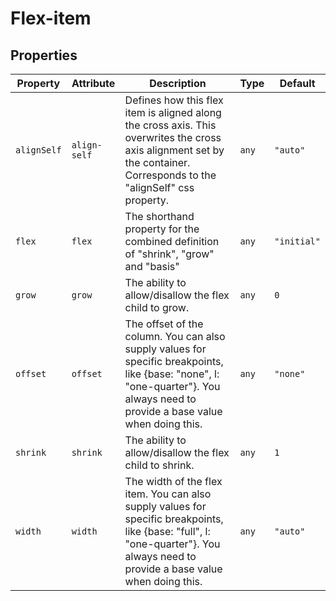 # Flex-item



<!-- Auto Generated Below -->


## Properties

| Property    | Attribute    | Description                                                                                                                                                                      | Type  | Default     |
| ----------- | ------------ | -------------------------------------------------------------------------------------------------------------------------------------------------------------------------------- | ----- | ----------- |
| `alignSelf` | `align-self` | Defines how this flex item is aligned along the cross axis. This overwrites the cross axis alignment set by the container. Corresponds to the "alignSelf" css property.          | `any` | `"auto"`    |
| `flex`      | `flex`       | The shorthand property for the combined definition of "shrink", "grow" and "basis"                                                                                               | `any` | `"initial"` |
| `grow`      | `grow`       | The ability to allow/disallow the flex child to grow.                                                                                                                            | `any` | `0`         |
| `offset`    | `offset`     | The offset of the column. You can also supply values for specific breakpoints, like {base: "none", l: "one-quarter"}. You always need to provide a base value when doing this.   | `any` | `"none"`    |
| `shrink`    | `shrink`     | The ability to allow/disallow the flex child to shrink.                                                                                                                          | `any` | `1`         |
| `width`     | `width`      | The width of the flex item. You can also supply values for specific breakpoints, like {base: "full", l: "one-quarter"}. You always need to provide a base value when doing this. | `any` | `"auto"`    |
